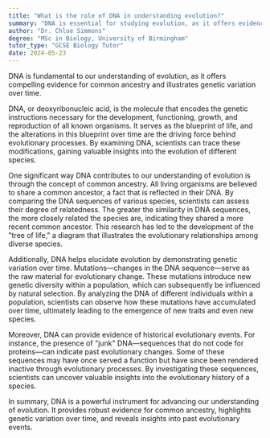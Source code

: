 ```yaml
---
title: "What is the role of DNA in understanding evolution?"
summary: "DNA is essential for studying evolution, as it offers evidence of common ancestry and highlights genetic variation throughout history."
author: "Dr. Chloe Simmons"
degree: "MSc in Biology, University of Birmingham"
tutor_type: "GCSE Biology Tutor"
date: 2024-05-23
---
```


DNA is fundamental to our understanding of evolution, as it offers compelling evidence for common ancestry and illustrates genetic variation over time.

DNA, or deoxyribonucleic acid, is the molecule that encodes the genetic instructions necessary for the development, functioning, growth, and reproduction of all known organisms. It serves as the blueprint of life, and the alterations in this blueprint over time are the driving force behind evolutionary processes. By examining DNA, scientists can trace these modifications, gaining valuable insights into the evolution of different species.

One significant way DNA contributes to our understanding of evolution is through the concept of common ancestry. All living organisms are believed to share a common ancestor, a fact that is reflected in their DNA. By comparing the DNA sequences of various species, scientists can assess their degree of relatedness. The greater the similarity in DNA sequences, the more closely related the species are, indicating they shared a more recent common ancestor. This research has led to the development of the "tree of life," a diagram that illustrates the evolutionary relationships among diverse species.

Additionally, DNA helps elucidate evolution by demonstrating genetic variation over time. Mutations—changes in the DNA sequence—serve as the raw material for evolutionary change. These mutations introduce new genetic diversity within a population, which can subsequently be influenced by natural selection. By analyzing the DNA of different individuals within a population, scientists can observe how these mutations have accumulated over time, ultimately leading to the emergence of new traits and even new species.

Moreover, DNA can provide evidence of historical evolutionary events. For instance, the presence of "junk" DNA—sequences that do not code for proteins—can indicate past evolutionary changes. Some of these sequences may have once served a function but have since been rendered inactive through evolutionary processes. By investigating these sequences, scientists can uncover valuable insights into the evolutionary history of a species.

In summary, DNA is a powerful instrument for advancing our understanding of evolution. It provides robust evidence for common ancestry, highlights genetic variation over time, and reveals insights into past evolutionary events.
    